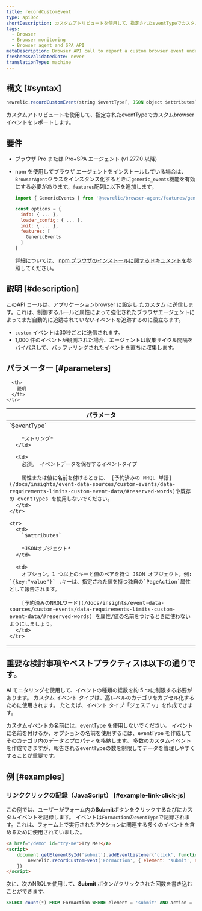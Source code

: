 ```yaml
---
title: recordCustomEvent
type: apiDoc
shortDescription: カスタムアトリビュートを使用して、指定されたeventTypeでカスタムbrowserイベントをレポートします。
tags:
  - Browser
  - Browser monitoring
  - Browser agent and SPA API
metaDescription: Browser API call to report a custom browser event under a specified eventType with custom attributes.
freshnessValidatedDate: never
translationType: machine
---
```


## 構文 [#syntax]

```js
newrelic.recordCustomEvent(string $eventType[, JSON object $attributes])
```

カスタムアトリビュートを使用して、指定されたeventTypeでカスタムbrowserイベントをレポートします。

## 要件

* ブラウザ Pro または Pro+SPA エージェント (v1.277.0 以降)

* npm を使用してブラウザ エージェントをインストールしている場合は、 `BrowserAgent`クラスをインスタンス化するときに`generic_events`機能を有効にする必要があります。`features`配列に以下を追加します。

  ```js
  import { GenericEvents } from '@newrelic/browser-agent/features/generic_events';

  const options = {
    info: { ... },
    loader_config: { ... },
    init: { ... },
    features: [
      GenericEvents
    ]
  }
  ```

  詳細については、 [npm ブラウザのインストールに関するドキュメントを](https://www.npmjs.com/package/@newrelic/browser-agent#new-relic-browser-agent)参照してください。

## 説明 [#description]

このAPI コールは、アプリケーションbrowser に設定し[ ](/docs/query-your-data/explore-query-data/dashboards/introduction-new-relic-one-dashboards)たカスタム に送信します。これは、制御するルールと属性によって強化されたブラウザエージェントによってまだ自動的に追跡されていないイベントを追跡するのに役立ちます。

* `custom` イベントは30秒ごとに送信されます。
* 1,000 件のイベントが観測された場合、エージェントは収集サイクル間隔をバイパスして、バッファリングされたイベントを直ちに収集します。

## パラメーター [#parameters]

<table>
  <thead>
    <tr>
      <th width="25%">
        パラメータ
      </th>

      <th>
        説明
      </th>
    </tr>
  </thead>

  <tbody>
    <tr>
      <td>
        `$eventType`

        *ストリング*
      </td>

      <td>
        必須。 イベントデータを保存するイベントタイプ

        属性または値に名前を付けるときに、 [予約済みの NRQL 単語](/docs/insights/event-data-sources/custom-events/data-requirements-limits-custom-event-data/#reserved-words)や既存の eventTypes を使用しないでください。
      </td>
    </tr>

    <tr>
      <td>
        `$attributes`

        *JSONオブジェクト*
      </td>

      <td>
        オプション。1 つ以上のキーと値のペアを持つ JSON オブジェクト。例: `{key:"value"}` .キーは、指定された値を持つ独自の`PageAction`属性として報告されます。

        [予約済みのNRQLワード](/docs/insights/event-data-sources/custom-events/data-requirements-limits-custom-event-data/#reserved-words) を属性/値の名前をつけるときに使わないようにしましょう。
      </td>
    </tr>
  </tbody>
</table>

## 重要な検討事項やベストプラクティスは以下の通りです。

AI モニタリングを使用して、イベントの種類の総数を約 5 つに制限する必要があります。 カスタム イベント タイプは、高レベルのカテゴリをカプセル化するために使用されます。 たとえば、イベント タイプ「ジェスチャ」を作成できます。

カスタムイベントの名前には、eventType を使用しないでください。 イベントに名前を付けるか、オプションの名前を使用するには、eventType を作成してそのカテゴリ内のデータとプロパティを格納します。 多数のカスタムイベントを作成できますが、報告されるeventTypeの数を制限してデータを管理しやすくすることが重要です。

## 例 [#examples]

### リンククリックの記録（JavaScript） [#example-link-click-js]

この例では、ユーザーがフォーム内の<DNT>**Submit**</DNT>ボタンをクリックするたびにカスタムイベントを記録します。 イベントは`FormAction`の`eventType`で記録されます。これは、フォーム上で実行されたアクションに関連する多くのイベントを含めるために使用されていました。

```html
<a href="/demo" id="try-me">Try Me!</a>
<script>
    document.getElementById('submit').addEventListener('click', function(e) {
        newrelic.recordCustomEvent('FormAction', { element: 'submit', action: 'click' });
    })
</script>
```

次に、次のNRQLを使用して、<DNT>**Submit**</DNT> ボタンがクリックされた回数を書き込むことができます。

```sql
SELECT count(*) FROM FormAction WHERE element = 'submit' AND action = 'click' SINCE 1 hour ago
```